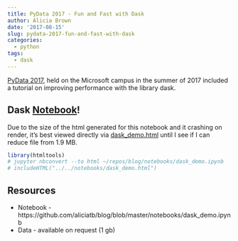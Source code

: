 ```yaml
---
title: PyData 2017 - Fun and Fast with Dask
author: Alicia Brown
date: '2017-08-15'
slug: pydata-2017-fun-and-fast-with-dask
categories:
  - python
tags:
  - dask
---
```


[PyData 2017](https://pydata.org/seattle2017/), held on the Microsoft campus in the summer of 2017 included a tutorial on improving performance with the library dask.

## Dask [Notebook](https://github.com/aliciatb/blog/blob/master/notebooks/dask_demo.ipynb)!

Due to the size of the html generated for this notebook and it crashing on render, it's best viewed directly via [dask_demo.html](dask_demo.html) until I see if I can reduce file from 1.9 MB. 

```r
library(htmltools)
# jupyter nbconvert --to html ~/repos/blog/notebooks/dask_demo.ipynb
# includeHTML("../../notebooks/dask_demo.html")
```

## Resources
* Notebook - https://github.com/aliciatb/blog/blob/master/notebooks/dask_demo.ipynb
* Data - available on request (1 gb)